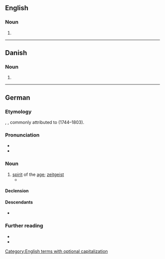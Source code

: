 {{also|zeitgeist}}
==English==

===Noun===
{{en-noun|s|Zeitgeister}}

# {{alternative case form of|en|zeitgeist}}

[[Category:English terms with optional capitalization]]

----

==Danish==

===Noun===
{{da-noun}}

# {{alternative case form of|da|zeitgeist}}

----

==German==

===Etymology===
{{compound|de|Zeit|t1=time|Geist|t2=spirit}}, {{calque|de|la|[[genius]] [[sēculī]]|nocap=1}}, commonly attributed to {{w|Johann Gottfried Herder}} (1744–1803).

===Pronunciation===
* {{IPA|de|/ˈtsaɪ̯t.ɡaɪ̯st/}}
* {{audio|de|De-Zeitgeist.ogg|Audio}}

===Noun===
{{de-noun|m|Zeitgeistes|gen2=Zeitgeists|Zeitgeister}}

# [[spirit]] of the [[age]]; [[zeitgeist]]
#* {{quote-book
|de
|year=1769
|author=Johann Gottfried Herder
|authorlink=Johann Gottfried Herder
|title=Kritische Wälder
|chapter=Ueber einige Klotzische Schriften
|chapterurl=http://www.zeno.org/Literatur/M/Herder,+Johann+Gottfried/Theoretische+Schriften/Kritische+W%C3%A4lder/Drittes+W%C3%A4ldchen/1.+Ueber+einige+Klotzische+Schriften/6.
|passage=Und eben dieser Fortgang des stillen Wachsthums ist der auf Münzen bemerkbar? Galt hier nicht einmal für alle Herkommen, Nationalgeschmack, der bleierne Druck des '''Zeitgeistes'''?}}

====Declension====
{{de-decl-noun-m|(e)s|er}}

====Descendants====
* {{desc|en|zeitgeist|bor=1}}

===Further reading===
* {{R:Duden}}
* {{pedia|lang=de}}